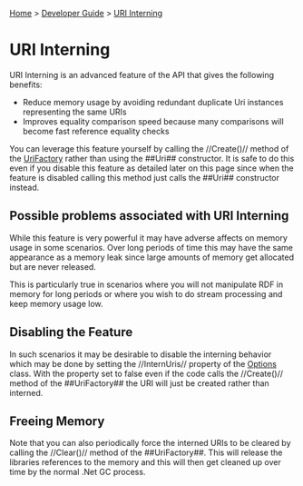 [[Home]] > [[Developer Guide]] > [[DeveloperGuide/URI Interning|URI Interning]]

= URI Interning =

URI Interning is an advanced feature of the API that gives the following benefits:
* Reduce memory usage by avoiding redundant duplicate Uri instances representing the same URIs
* Improves equality comparison speed because many comparisons will become fast reference equality checks

You can leverage this feature yourself by calling the //Create()// method of the [[http://www.dotnetrdf.org/api/index.asp?Topic=VDS.RDF.UriFactory|UriFactory]] rather than using the ##Uri## constructor. It is safe to do this even if you disable this feature as detailed later on this page since when the feature is disabled calling this method just calls the ##Uri## constructor instead.

== Possible problems associated with URI Interning ==

While this feature is very powerful it may have adverse affects on memory usage in some scenarios. Over long periods of time this may have the same appearance as a memory leak since large amounts of memory get allocated but are never released.

This is particularly true in scenarios where you will not manipulate RDF in memory for long periods or where you wish to do stream processing and keep memory usage low.

== Disabling the Feature ==

In such scenarios it may be desirable to disable the interning behavior which may be done by setting the //InternUris// property of the [[http://www.dotnetrdf.org/api/index.asp?Topic=VDS.RDF.Options|Options]] class. With the property set to false even if the code calls the //Create()// method of the ##UriFactory## the URI will just be created rather than interned.

== Freeing Memory ==

Note that you can also periodically force the interned URIs to be cleared by calling the //Clear()// method of the ##UriFactory##. This will release the libraries references to the memory and this will then get cleaned up over time by the normal .Net GC process.